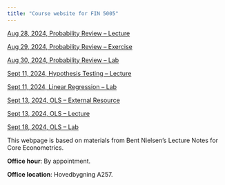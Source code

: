 ```yaml
---
title: "Course website for FIN 5005"
---
```


[Aug 28, 2024, Probability Review -- Lecture](01_Aug-28_Probability-Review.html) 

[Aug 29, 2024, Probability Review -- Exercise](02_ex1.html) 

[Aug 30, 2024, Probability Review -- Lab](03_applications.html) 

[Sept 11, 2024, Hypothesis Testing -- Lecture](04_Sept_11_lecture.html) 

[Sept 11, 2024, Linear Regression -- Lab](05_Sept_13_OLS-lab.html)

[Sept 13, 2024, OLS -- External Resource](images/matrix_OLS_NYU_notes.pdf)

[Sept 13, 2024, OLS -- Lecture](06_Sept_13_OLS.html)

[Sept 18, 2024, OLS -- Lab](07_Sept_18_lab.html)


This webpage is based on materials from Bent Nielsen’s Lecture Notes for Core Econometrics. 

**Office hour**: By appointment.

**Office location**: Hovedbygning A257.